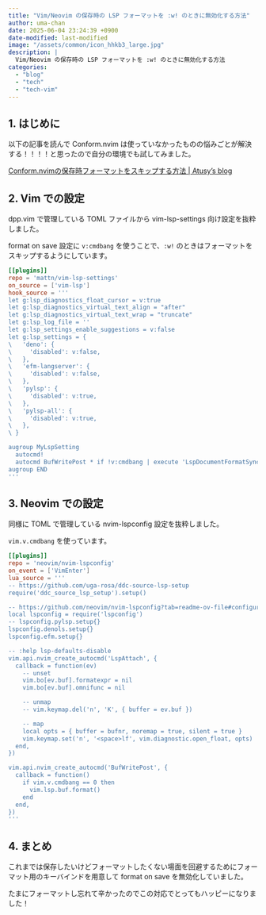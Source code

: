 ```yaml
---
title: "Vim/Neovim の保存時の LSP フォーマットを :w! のときに無効化する方法"
author: uma-chan
date: 2025-06-04 23:24:39 +0900
date-modified: last-modified
image: "/assets/common/icon_hhkb3_large.jpg"
description: |
  Vim/Neovim の保存時の LSP フォーマットを :w! のときに無効化する方法
categories:
  - "blog"
  - "tech"
  - "tech-vim"
---
```


## 1. はじめに

以下の記事を読んで Conform.nvim は使っていなかったものの悩みごとが解決する！！！！と思ったので自分の環境でも試してみました。

[Conform.nvimの保存時フォーマットをスキップする方法 | Atusy's blog](https://blog.atusy.net/2025/06/03/skip-conform-nvim-format-on-save/)

## 2. Vim での設定

dpp.vim で管理している TOML ファイルから vim-lsp-settings 向け設定を抜粋しました。

format on save 設定に `v:cmdbang` を使うことで、`:w!` のときはフォーマットをスキップするようにしています。

```.toml
[[plugins]]
repo = 'mattn/vim-lsp-settings'
on_source = ['vim-lsp']
hook_source = '''
let g:lsp_diagnostics_float_cursor = v:true
let g:lsp_diagnostics_virtual_text_align = "after"
let g:lsp_diagnostics_virtual_text_wrap = "truncate"
let g:lsp_log_file = ''
let g:lsp_settings_enable_suggestions = v:false
let g:lsp_settings = {
\   'deno': {
\     'disabled': v:false,
\   },
\   'efm-langserver': {
\     'disabled': v:false,
\   },
\   'pylsp': {
\     'disabled': v:true,
\   },
\   'pylsp-all': {
\     'disabled': v:true,
\   },
\ }

augroup MyLspSetting
  autocmd!
  autocmd BufWritePost * if !v:cmdbang | execute 'LspDocumentFormatSync' | endif
augroup END
'''
```

## 3. Neovim での設定

同様に TOML で管理している nvim-lspconfig 設定を抜粋しました。

`vim.v.cmdbang` を使っています。


```.toml
[[plugins]]
repo = 'neovim/nvim-lspconfig'
on_event = ['VimEnter']
lua_source = '''
-- https://github.com/uga-rosa/ddc-source-lsp-setup
require('ddc_source_lsp_setup').setup()

-- https://github.com/neovim/nvim-lspconfig?tab=readme-ov-file#configuration
local lspconfig = require('lspconfig')
-- lspconfig.pylsp.setup{}
lspconfig.denols.setup{}
lspconfig.efm.setup{}

-- :help lsp-defaults-disable
vim.api.nvim_create_autocmd('LspAttach', {
  callback = function(ev)
    -- unset
    vim.bo[ev.buf].formatexpr = nil
    vim.bo[ev.buf].omnifunc = nil

    -- unmap
    -- vim.keymap.del('n', 'K', { buffer = ev.buf })

    -- map
    local opts = { buffer = bufnr, noremap = true, silent = true }
    vim.keymap.set('n', '<space>lf', vim.diagnostic.open_float, opts)
  end,
})

vim.api.nvim_create_autocmd('BufWritePost', {
  callback = function()
    if vim.v.cmdbang == 0 then
      vim.lsp.buf.format()
    end
  end,
})
'''
```

## 4. まとめ

これまでは保存したいけどフォーマットしたくない場面を回避するためにフォーマット用のキーバインドを用意して format on save を無効化していました。

たまにフォーマットし忘れて辛かったのでこの対応でとってもハッピーになりました！
